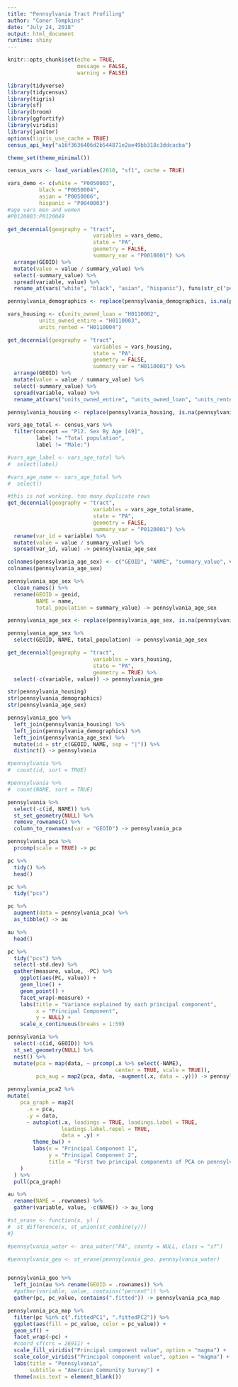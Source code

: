 ```yaml
---
title: "Pennsylvania Tract Profiling"
author: "Conor Tompkins"
date: "July 24, 2018"
output: html_document
runtime: shiny
---
```


```r
knitr::opts_chunk$set(echo = TRUE,
                      message = FALSE, 
                      warning = FALSE)
```

```r
library(tidyverse)
library(tidycensus)
library(tigris)
library(sf)
library(broom)
library(ggfortify)
library(viridis)
library(janitor)
options(tigris_use_cache = TRUE)
census_api_key("a16f3636406d2b544871e2ae49bb318c3ddcacba")

theme_set(theme_minimal())

census_vars <- load_variables(2010, "sf1", cache = TRUE)
```

```r
vars_demo <- c(white = "P0050003", 
          black = "P0050004", 
          asian = "P0050006", 
          hispanic = "P0040003")
#age vars men and women
#P0120003:P0120049

get_decennial(geography = "tract", 
                           variables = vars_demo,
                           state = "PA", 
                           geometry = FALSE,
                           summary_var = "P0010001") %>% 
  arrange(GEOID) %>% 
  mutate(value = value / summary_value) %>% 
  select(-summary_value) %>% 
  spread(variable, value) %>% 
  rename_at(vars("white", "black", "asian", "hispanic"), funs(str_c("percent_", .))) -> pennsylvania_demographics

pennsylvania_demographics <- replace(pennsylvania_demographics, is.na(pennsylvania_demographics), 0)
```

```r
vars_housing <- c(units_owned_loan = "H0110002",
          units_owned_entire = "H0110003",
          units_rented = "H0110004")

get_decennial(geography = "tract", 
                           variables = vars_housing,
                           state = "PA",
                           geometry = FALSE,
                           summary_var = "H0110001") %>% 
  arrange(GEOID) %>% 
  mutate(value = value / summary_value) %>% 
  select(-summary_value) %>% 
  spread(variable, value) %>% 
  rename_at(vars("units_owned_entire", "units_owned_loan", "units_rented"), funs(str_c("percent_", .))) -> pennsylvania_housing

pennsylvania_housing <- replace(pennsylvania_housing, is.na(pennsylvania_housing), 0)
```

```r
vars_age_total <- census_vars %>% 
  filter(concept == "P12. Sex By Age [49]",
         label != "Total population",
         label != "Male:")

#vars_age_label <- vars_age_total %>% 
#  select(label)

#vars_age_name <- vars_age_total %>% 
#  select()

#this is not working. too many duplicate rows
get_decennial(geography = "tract", 
                           variables = vars_age_total$name,
                           state = "PA",
                           geometry = FALSE,
                           summary_var = "P0120001") %>% 
  rename(var_id = variable) %>% 
  mutate(value = value / summary_value) %>% 
  spread(var_id, value) -> pennsylvania_age_sex

colnames(pennsylvania_age_sex) <- c("GEOID", "NAME", "summary_value", vars_age_total$label)
colnames(pennsylvania_age_sex)

pennsylvania_age_sex %>% 
  clean_names() %>% 
  rename(GEOID = geoid,
         NAME = name,
         total_population = summary_value) -> pennsylvania_age_sex

pennsylvania_age_sex <- replace(pennsylvania_age_sex, is.na(pennsylvania_age_sex), 0)

pennsylvania_age_sex %>% 
  select(GEOID, NAME, total_population) -> pennsylvania_age_sex
```


```r
get_decennial(geography = "tract", 
                           variables = vars_housing,
                           state = "PA", 
                           geometry = TRUE) %>% 
  select(-c(variable, value)) -> pennsylvania_geo
```

```r
str(pennsylvania_housing)
str(pennsylvania_demographics)
str(pennsylvania_age_sex)

pennsylvania_geo %>% 
  left_join(pennsylvania_housing) %>% 
  left_join(pennsylvania_demographics) %>% 
  left_join(pennsylvania_age_sex) %>% 
  mutate(id = str_c(GEOID, NAME, sep = "|")) %>% 
  distinct() -> pennsylvania

#pennsylvania %>% 
#  count(id, sort = TRUE)
```


```r
#pennsylvania %>%
#  count(NAME, sort = TRUE)

pennsylvania %>%
  select(-c(id, NAME)) %>% 
  st_set_geometry(NULL) %>% 
  remove_rownames() %>% 
  column_to_rownames(var = "GEOID") -> pennsylvania_pca
```

```r
pennsylvania_pca %>% 
  prcomp(scale = TRUE) -> pc
```

```r
pc %>% 
  tidy() %>% 
  head()
```

```r
pc %>% 
  tidy("pcs")
```

```r
pc %>% 
  augment(data = pennsylvania_pca) %>% 
  as_tibble() -> au

au %>% 
  head()
```

```r
pc %>% 
  tidy("pcs") %>%
  select(-std.dev) %>% 
  gather(measure, value, -PC) %>% 
    ggplot(aes(PC, value)) +
    geom_line() +
    geom_point() +
    facet_wrap(~measure) +
    labs(title = "Variance explained by each principal component",
         x = "Principal Component",
         y = NULL) +
    scale_x_continuous(breaks = 1:59)
```

```r
pennsylvania %>% 
  select(-c(id, GEOID)) %>% 
  st_set_geometry(NULL) %>% 
  nest() %>% 
  mutate(pca = map(data, ~ prcomp(.x %>% select(-NAME), 
                                  center = TRUE, scale = TRUE)),
         pca_aug = map2(pca, data, ~augment(.x, data = .y))) -> pennsylvania_pca2
```

```r
pennsylvania_pca2 %>% 
mutate(
    pca_graph = map2(
      .x = pca,
      .y = data,
      ~ autoplot(.x, loadings = TRUE, loadings.label = TRUE,
                 loadings.label.repel = TRUE,
                 data = .y) +
        theme_bw() +
        labs(x = "Principal Component 1",
             y = "Principal Component 2",
             title = "First two principal components of PCA on pennsylvania County Census data")
    )
  ) %>%
  pull(pca_graph)
```

```r
au %>% 
  rename(NAME = .rownames) %>% 
  gather(variable, value, -c(NAME)) -> au_long

#st_erase <- function(x, y) {
#  st_difference(x, st_union(st_combine(y)))
#}

#pennsylvania_water <- area_water("PA", county = NULL, class = "sf")

#pennsylvania_geo <- st_erase(pennsylvania_geo, pennsylvania_water)


pennsylvania_geo %>% 
  left_join(au %>% rename(GEOID = .rownames)) %>% 
  #gather(variable, value, contains("percent")) %>% 
  gather(pc, pc_value, contains(".fitted")) -> pennsylvania_pca_map

pennsylvania_pca_map %>% 
  filter(pc %in% c(".fittedPC1", ".fittedPC2")) %>% 
  ggplot(aes(fill = pc_value, color = pc_value)) + 
  geom_sf() + 
  facet_wrap(~pc) +
  #coord_sf(crs = 26911) + 
  scale_fill_viridis("Principal component value", option = "magma") + 
  scale_color_viridis("Principal component value", option = "magma") +
  labs(title = "Pennsylvania",
       subtitle = "American Community Survey") +
  theme(axis.text = element_blank())
```